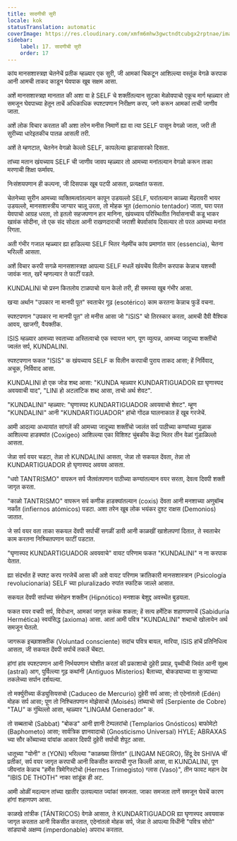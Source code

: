 ```yaml
---
title: सादणीची सुरी
locale: kok
statusTranslation: automatic
coverImage: https://res.cloudinary.com/xmfm6mhw3gwctndtcubgx2rptnae/image/upload/v1741354419/small_cover_la_gran_rebelion_28716e29d2.webp
sidebar:
    label: 17. सादणीची सुरी
    order: 17
---
```

कांय मानसशास्त्रज्ञ चेतनेचें प्रतीक म्हळ्यार एक सुरी, जी आमकां चिकटून आशिल्ल्या वस्तूंक वेगळे करपाक आनी आमची ताकद काडून घेवपाक खूब सक्षम आसा.

अशें मानसशास्त्रज्ञ मानतात की अशा वा हे SELF चे शक्तींतल्यान सुटका मेळोवपाचो एकूच मार्ग म्हळ्यार तो समजून घेवपाच्या हेतून ताचें अधिकाधिक स्पश्टपणान निरीक्षण करप, जणे करून आमकां ताची जाणीव जाता.

अशें लोक विचार करतात की अशा तरेन मनीस निमाणें ह्या वा त्या SELF पासून वेगळो जाता, जरी ती सुरीच्या धारेइतकीच पातळ आसली तरी.

अशें ते म्हणटात, चेतनेन वेगळो केल्लो SELF, कापलेल्या झाडासारको दिसता.

तांच्या मतान खंयच्याय SELF ची जाणीव जावप म्हळ्यार तो आमच्या मनांतल्यान वेगळो करून ताका मरणाची शिक्षा फर्मावप.

निःसंशयपणान ही कल्पना, जी दिसपाक खूब पटपी आसता, प्रत्यक्षांत फसता.

चेतनेच्या सुरीन आमच्या व्यक्तिमत्वांतल्यान कापून उडयल्लो SELF, घरांतल्यान काळ्या मेंढरावरी भायर उडयल्लो, मानसशास्त्रीय जाग्यार चालू उरता, तो मोहक भूत (demonio tentador) जाता, घरा परत येवपाचो आग्रह धरता, तो इतलो सहजपणान हार मानिना, खंयच्याय परिस्थितीत निर्वासनाची कडू भाकर खावंक सोदीना, तो एक संद सोदता आनी राखणदाराची जराशी बेपर्वासांय दिसल्यार तो परत आमच्या मनांत रिगता.

अती गंभीर गजाल म्हळ्यार ह्या हाडिल्ल्या SELF भितर नेहमींच कांय प्रमाणांत सार (essencia), चेतना भरिल्ली आसता.

अशें विचार करपी सगळे मानसशास्त्रज्ञ आपल्या SELF मधलें खंयचेंय विलीन करपाक केन्नाच यशस्वी जावंक नात, खरें म्हणल्यार ते फाटीं पडले.

KUNDALINI चो प्रस्न कितलोय टाळपाचो यत्न केलो तरी, ही समस्या खूब गंभीर आसा.

खऱ्या अर्थान "उपकार ना मानपी पूत" स्वताचेर गूढ (esotérico) काम करतना केन्नाच फुडें वचना.

स्पश्टपणान "उपकार ना मानपी पूत" तो मनीस आसा जो "ISIS" चो तिरस्कार करता, आमची दैवी वैश्विक आवय, खाजगी, वैयक्तीक.

ISIS म्हळ्यार आमच्या स्वताच्या अस्तित्वाचो एक स्वायत्त भाग, पूण व्युत्पन्न, आमच्या जादूच्या शक्तींचो ज्वलंत सर्प, KUNDALINI.

स्पश्टपणान फकत "ISIS" क खंयच्याय SELF क विलीन करपाची पुराय ताकद आसा; हें निर्विवाद, अचूक, निर्विवाद आसा.

KUNDALINI हो एक जोड शब्द आसा: "KUNDA म्हळ्यार KUNDARTIGUADOR ह्या घृणास्पद अवयवाची याद", "LINI हो अटलांटिक शब्द आसा, ताचो अर्थ शेवट".

"KUNDALINI" म्हळ्यार: "घृणास्पद KUNDARTIGUADOR अवयवाचो शेवट". म्हूण "KUNDALINI" आनी "KUNDARTIGUADOR" हांचो गोंदळ घालनाकात हें खूब गरजेचें.

आमी आदल्या अध्यायांत सांगलें की आमच्या जादूच्या शक्तींचो ज्वलंत सर्प पाठीच्या कण्यांच्या मुळाक आशिल्ल्या हाडक्यांत (Coxígeo) आशिल्ल्या एका विशिश्ट चुंबकीय केंद्रा भितर तीन वेळां गुंडाळिल्लो आसता.

जेन्ना सर्प वयर चडटा, तेन्ना तो KUNDALINI आसता, जेन्ना तो सकयल देंवता, तेन्ना तो KUNDARTIGUADOR हो घृणास्पद अवयव आसता.

"धवो TANTRISMO" वापरून सर्प जैतवंतपणान पाठीच्या कण्यांतल्यान वयर सरता, देवत्व दिवपी शक्ती जागृत करता.

"काळो TANTRISMO" वापरून सर्प कणीक हाडक्यांतल्यान (coxis) देंवता आनी मनशाच्या अणुबॉम्ब नर्कांत (infiernos atómicos) पडटा. अशा तरेन खूब लोक भयंकर दुश्ट राक्षस (Demonios) जातात.

जे सर्प वयर वता ताका सकयल देंवपी सर्पाचीं सगळीं डावी आनी काळखीं खाशेलपणां दितात, ते स्वताचेर काम करतना निश्र्चितपणान फाटीं पडटात.

"घृणास्पद KUNDARTIGUADOR अवयवाचे" वायट परिणाम फकत "KUNDALINI" न ना करपाक येतात.

ह्या संदर्भात हें स्पश्ट करप गरजेचें आसा की अशे वायट परिणाम क्रांतिकारी मानसशास्त्रान (Psicología revolucionaria) SELF च्या pluralizado रुपांत स्फटिक जाल्ले आसात.

सकयल देंवपी सर्पाच्या संमोहन शक्तीन (Hipnótico) मनशाक बेशुद्द अवस्थेंत बुडयला.

फकत वयर वचपी सर्प, विरोधान, आमकां जागृत करूंक शकता; हें सत्य हर्मेटिक शहाणपणाचें (Sabiduría Hermética) स्वयंसिद्ध (axioma) आसा. आतां आमी पवित्र "KUNDALINI" शब्दाचो खोलायेन अर्थ समजून घेतलो.

जागरूक इच्छाशक्तीक (Voluntad consciente) सदांच पवित्र बायल, मारिया, ISIS हांचें प्रतिनिधित्व आसता, जी सकयल देंवपी सर्पाचें तकलें चेंबटा.

हांगां हांव स्पश्टपणान आनी निर्भयपणान घोशीत करतां की प्रकाशाचो दुहेरी प्रवाह, पृथ्वीची जिवंत आनी सूक्ष्म (astral) आग, पुर्विल्ल्या गूढ कथांनी (Antiguos Misterios) बैलाच्या, बोकड्याच्या वा कुत्र्याच्या तकलेच्या सर्पान दर्शयल्या.

तो मर्क्युरीच्या कॅड्युसियसचो (Caduceo de Mercurio) दुहेरी सर्प आसा; तो एदेनांतलो (Edén) मोहक सर्प आसा; पूण तो निश्चितपणान मोझेसाचो (Moisés) तांब्याचो सर्प (Serpiente de Cobre) "TAU" क गुंथिल्लो आसा, म्हळ्यार "LINGAM Generador" क.

तो सब्बताचो (Sabbat) "बोकड" आनी ज्ञानी टेम्पलरांचो (Templarios Gnósticos) बाफोमेटो (Baphometo) आसा; सार्वत्रिक ज्ञानवादाचो (Gnosticismo Universal) HYLE; ABRAXAS च्या सौर कोंब्याच्या पांयांक आकार दिवपी दुहेरी सर्पाची शेपूट आसा.

धातूच्या "योनी" त (YONI) भरिल्ल्या "काळख्या लिंगांत" (LINGAM NEGRO), हिंदू देव SHIVA चीं प्रतीकां, सर्प वयर जागृत करपाची आनी विकसीत करपाची गुप्त किल्ली आसा, वा KUNDALINI, पूण जीवनांत केन्नाच "हर्मेस त्रिमेगिस्टोचो (Hermes Trimegisto) ग्लास (Vaso)", तीन फावट महान देव "IBIS DE THOTH" नाका सांडूंक ही अट.

आमी ओळीं मदल्यान तांच्या खातीर उलयल्यात ज्यांकां समजता. जाका समजता ताणें समजून घेवचें कारण हांगां शहाणपण आसा.

काळखे तांत्रीक (TÁNTRICOS) वेगळे आसात, ते KUNDARTIGUADOR ह्या घृणास्पद अवयवाक जागृत करतात आनी विकसीत करतात, एदेनांतलो मोहक सर्प, जेन्ना ते आपल्या विधींनी "पवित्र सोरो" सांडपाचो अक्षम्य (imperdonable) अपराध करतात.


